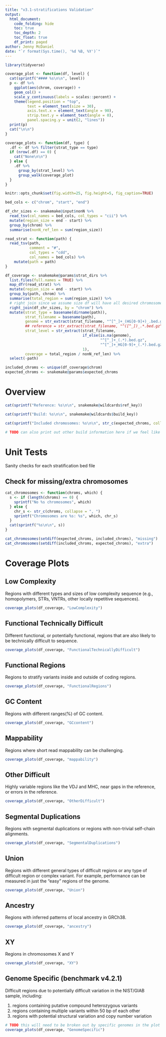 ```yaml
---
title: "v3.1-stratifications Validation"
output:
  html_document:
    code_folding: hide
    toc: true
    toc_depth: 2
    toc_float: true
    df_print: paged
author: Jenny McDaniel
date: "`r format(Sys.time(), '%d %B, %Y')`"
---
```


<!-- # Purpose -->

<!-- This markdown will be used to validate stratification BED files for the -->
<!-- v3.1-stratification release. Validation includes: -->

<!-- 1. Perform sanity checks for each stratification file. -->
<!-- 2. Confirm expected chromosomes are covered and coverage of individual -->
<!--    chromosomes is as expected. -->
    
```r
library(tidyverse)

coverage_plot <- function(df, level) {
  cat(sprintf("#### %s\n\n", level))
  p <- df %>%
    ggplot(aes(chrom, coverage)) +
    geom_col() +
    scale_y_continuous(labels = scales::percent) +
    theme(legend.position = "top",
          text = element_text(size = 30),
          axis.text.x = element_text(angle = 90),
          strip.text.y = element_text(angle = 0),
          panel.spacing.y = unit(2, "lines"))
  print(p)
  cat("\n\n")
}

coverage_plots <- function(df, type) {
  .df <- df %>% filter(strat_type == type)
  if (nrow(.df) == 0) {
    cat("None\n\n")
  } else {
    .df %>%
      group_by(strat_level) %>%
      group_walk(coverage_plot)
  }
}

knitr::opts_chunk$set(fig.width=25, fig.height=5, fig_caption=TRUE)

bed_cols <- c("chrom", "start", "end")

df_chr_sizes <- snakemake@input$nonN %>%
  read_tsv(col_names = bed_cols, col_types = "cii") %>%
  mutate(region_size = end - start) %>%
  group_by(chrom) %>%
  summarise(nonN_ref_len = sum(region_size))

read_strat <- function(path) {
  read_tsv(path,
           comment = "#",
           col_types = "cdd",
           col_names = bed_cols) %>%
    mutate(path = path)
}

df_coverage <- snakemake@params$strat_dirs %>%
  list.files(full.names = TRUE) %>%
  map_dfr(read_strat) %>%
  mutate(region_size = end - start) %>%
  group_by(path, chrom) %>%
  summarise(total_region = sum(region_size)) %>%
  # right join since we assume size df will have all desired chromosomes
  right_join(df_chr_sizes, by = "chrom") %>%
  mutate(strat_type = basename(dirname(path)),
         strat_filename = basename(path),
         genome = str_extract(strat_filename, "^[^_]+_(HG[0-9]+)_.bed.gz", 1),
         ## reference = str_extract(strat_filename, "^([^_])_.*.bed.gz", 1),
         strat_level = str_extract(strat_filename, 
                                   if_else(is.na(genome),
                                           "^[^_]+_(.*).bed.gz",
                                           "^[^_]+_HG[0-9]+_(.*).bed.gz"),
                                   1),
         coverage = total_region / nonN_ref_len) %>%
  select(-path)

included_chroms <- unique(df_coverage$chrom)
expected_chroms <- snakemake@params$expected_chroms

```

# Overview

```r

cat(sprintf("Reference: %s\n\n", snakemake@wildcards$ref_key))

cat(sprintf("Build: %s\n\n", snakemake@wildcards$build_key))

cat(sprintf("Included chromosomes: %s\n\n", str_c(expected_chroms, collapse = ",")))

# TODO can also print out other build information here if we feel like it

```

<!-- TODO add "unit tests" for overlapping regions and sorting -->

# Unit Tests

Sanity checks for each stratification bed file

## Check for missing/extra chromosomes

```r

cat_chromosomes <- function(chroms, which) {
  s <- if (length(chroms) == 0) {
    sprintf("No %s chromosomes", which)
  } else {
    chr_s <- str_c(chroms, collapse = ", ")
    sprintf("Chromosomes are %s: %s", which, chr_s)
  }
  cat(sprintf("%s\n\n", s))
}

cat_chromosomes(setdiff(expected_chroms, included_chroms), "missing")
cat_chromosomes(setdiff(included_chroms, expected_chroms), "extra")

```

# Coverage Plots

<!-- TODO these little panels can be grouped by "genome specific" and "everything" -->
<!-- else, and each can be generated in its own code block to keep the rmd DRY -->

## Low Complexity

Regions with different types and sizes of low complexity sequence (e.g.,
homopolymers, STRs, VNTRs, other locally repetitive sequences).

```r
coverage_plots(df_coverage, "LowComplexity")
```

## Functional Technically Difficult

Different functional, or potentially functional, regions that are also likely to
be technically difficult to sequence.

```r
coverage_plots(df_coverage, "FunctionalTechnicallyDifficult")
```

## Functional Regions

Regions to stratify variants inside and outside of coding regions.

```r
coverage_plots(df_coverage, "FunctionalRegions")
```

## GC Content

Regions with different ranges(%) of GC content.

```r
coverage_plots(df_coverage, "GCcontent")
```

## Mappability

Regions where short read mappability can be challenging.

```r
coverage_plots(df_coverage, "mappability")
```

## Other Difficult

Highly variable regions like the VDJ and MHC, near gaps in the reference, or
errors in the reference.

```r
coverage_plots(df_coverage, "OtherDifficult")
```

## Segmental Duplications

Regions with segmental duplications or regions with non-trivial self-chain
alignments.

```r
coverage_plots(df_coverage, "SegmentalDuplications")
```

## Union

Regions with different general types of difficult regions or any type of
difficult region or complex variant. For example, performance can be measured in
just the "easy" regions of the genome.

```r
coverage_plots(df_coverage, "Union")
```

## Ancestry

Regions with inferred patterns of local ancestry in GRCh38.

```r
coverage_plots(df_coverage, "ancestry")
```

## XY

Regions in chromosomes X and Y

```r
coverage_plots(df_coverage, "XY")
```

## Genome Specific (benchmark v4.2.1)

Difficult regions due to potentially difficult variation in the NIST/GIAB
sample, including:

1. regions containing putative compound heterozygous variants
2. regions containing multiple variants within 50 bp of each other
3. regions with potential structural variation and copy number variation

```r
# TODO this will need to be broken out by specific genomes in the plot
coverage_plots(df_coverage, "GenomeSpecific")
```
